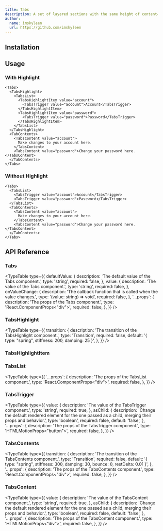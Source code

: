 ```yaml
---
title: Tabs
description: A set of layered sections with the same height of content—known as tab panels—that are displayed one at a time.
author:
  name: imskyleen
  url: https://github.com/imskyleen
---
```


<ComponentPreview name="demo-primitives-animate-tabs" />

## Installation

<ComponentInstallation name="primitives-animate-tabs" />

## Usage

### With Highlight

```tsx
<Tabs>
  <TabsHighlight>
    <TabsList>
      <TabsHighlightItem value="account">
        <TabsTrigger value="account">Account</TabsTrigger>
      </TabsHighlightItem>
      <TabsHighlightItem value="password">
        <TabsTrigger value="password">Password</TabsTrigger>
      </TabsHighlightItem>
    </TabsList>
  </TabsHighlight>
  <TabContents>
    <TabsContent value="account">
      Make changes to your account here.
    </TabsContent>
    <TabsContent value="password">Change your password here.</TabsContent>
  </TabContents>
</Tabs>
```

### Without Highlight

```tsx
<Tabs>
  <TabsList>
    <TabsTrigger value="account">Account</TabsTrigger>
    <TabsTrigger value="password">Password</TabsTrigger>
  </TabsList>
  <TabContents>
    <TabsContent value="account">
      Make changes to your account here.
    </TabsContent>
    <TabsContent value="password">Change your password here.</TabsContent>
  </TabContents>
</Tabs>
```

## API Reference

### Tabs

<TypeTable
  type={{
    defaultValue: {
      description: 'The default value of the Tabs component.',
      type: 'string',
      required: false,
    },
    value: {
      description: 'The value of the Tabs component.',
      type: 'string',
      required: false,
    },
    onValueChange: {
      description:
        'The callback function that is called when the value changes.',
      type: '(value: string) => void',
      required: false,
    },
    '...props': {
      description: 'The props of the Tabs component.',
      type: 'React.ComponentProps<"div">',
      required: false,
    },
  }}
/>

### TabsHighlight

<ExternalLink
  href="https://animate-ui.com/docs/primitives/effects/highlight#highlight"
  text="Animate UI API Reference - Highlight"
/>

<TypeTable
  type={{
    transition: {
      description: 'The transition of the TabsHighlight component.',
      type: 'Transition',
      required: false,
      default: '{ type: "spring", stiffness: 200, damping: 25 }',
    },
  }}
/>

### TabsHighlightItem

<ExternalLink
  href="https://animate-ui.com/docs/primitives/effects/highlight#highlightitem"
  text="Animate UI API Reference - HighlightItem"
/>

### TabsList

<TypeTable
  type={{
    '...props': {
      description: 'The props of the TabsList component.',
      type: 'React.ComponentProps<"div">',
      required: false,
    },
  }}
/>

### TabsTrigger

<TypeTable
  type={{
    value: {
      description: 'The value of the TabsTrigger component.',
      type: 'string',
      required: true,
    },
    asChild: {
      description:
        'Change the default rendered element for the one passed as a child, merging their props and behavior.',
      type: 'boolean',
      required: false,
      default: 'false',
    },
    '...props': {
      description: 'The props of the TabsTrigger component.',
      type: 'HTMLMotionProps<"button">',
      required: false,
    },
  }}
/>

### TabsContents

<TypeTable
  type={{
    transition: {
      description: 'The transition of the TabsContents component.',
      type: 'Transition',
      required: false,
      default:
        '{ type: "spring", stiffness: 300, damping: 30, bounce: 0, restDelta: 0.01 }',
    },
    '...props': {
      description: 'The props of the TabsContents component.',
      type: 'React.ComponentProps<"div">',
      required: false,
    },
  }}
/>

### TabsContent

<TypeTable
  type={{
    value: {
      description: 'The value of the TabsContent component.',
      type: 'string',
      required: true,
    },
    asChild: {
      description:
        'Change the default rendered element for the one passed as a child, merging their props and behavior.',
      type: 'boolean',
      required: false,
      default: 'false',
    },
    '...props': {
      description: 'The props of the TabsContent component.',
      type: 'HTMLMotionProps<"div">',
      required: false,
    },
  }}
/>
